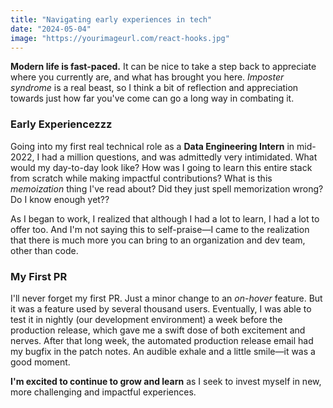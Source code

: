 ```yaml
---
title: "Navigating early experiences in tech"
date: "2024-05-04"
image: "https://yourimageurl.com/react-hooks.jpg"
---
```


**Modern life is fast-paced.** It can be nice to take a step back to appreciate where you currently are, and what has brought you here. _Imposter syndrome_ is a real beast, so I think a bit of reflection and appreciation towards just how far you've come can go a long way in combating it.

### Early Experiencezzz

Going into my first real technical role as a **Data Engineering Intern** in mid-2022, I had a million questions, and was admittedly very intimidated. What would my day-to-day look like? How was I going to learn this entire stack from scratch while making impactful contributions? What is this _memoization_ thing I've read about? Did they just spell memorization wrong? Do I know enough yet??

As I began to work, I realized that although I had a lot to learn, I had a lot to offer too. And I'm not saying this to self-praise—I came to the realization that there is much more you can bring to an organization and dev team, other than code.

### My First PR

I'll never forget my first PR. Just a minor change to an _on-hover_ feature. But it was a feature used by several thousand users. Eventually, I was able to test it in nightly (our development environment) a week before the production release, which gave me a swift dose of both excitement and nerves. After that long week, the automated production release email had my bugfix in the patch notes. An audible exhale and a little smile—it was a good moment.

**I'm excited to continue to grow and learn** as I seek to invest myself in new, more challenging and impactful experiences.
